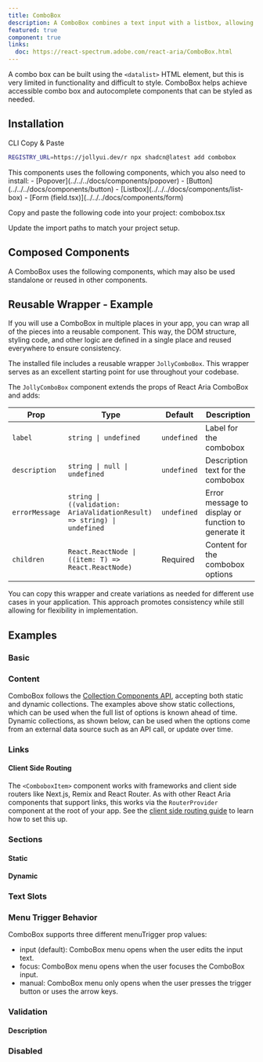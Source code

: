 ```yaml
---
title: ComboBox
description: A ComboBox combines a text input with a listbox, allowing users to filter a list of options to items matching a query.
featured: true
component: true
links:
  doc: https://react-spectrum.adobe.com/react-aria/ComboBox.html
---
```


A combo box can be built using the `<datalist>` HTML element, but this is very limited in functionality and difficult to style. ComboBox helps achieve accessible combo box and autocomplete components that can be styled as needed.

<ComponentPreview name="combobox-demo" />

## Installation

<Tabs defaultValue="cli">

<TabsList>
  <TabsTrigger value="cli">CLI</TabsTrigger>
  <TabsTrigger value="manual">Copy & Paste</TabsTrigger>
</TabsList>

<TabsContent value="cli">

```bash
REGISTRY_URL=https://jollyui.dev/r npx shadcn@latest add combobox
```

</TabsContent>

<TabsContent value="manual">

<Steps>

<Step>
  This components uses the following components, which you also need to install:
  - [Popover](../../../docs/components/popover) -
  [Button](../../../docs/components/button) -
  [Listbox](../../../docs/components/list-box) - [Form
  (field.tsx)](../../../docs/components/form)
</Step>

<Step>Copy and paste the following code into your project: combobox.tsx</Step>

<ComponentSource name="combobox" />

<Step>Update the import paths to match your project setup.</Step>

</Steps>

</TabsContent>

</Tabs>

## Composed Components

A ComboBox uses the following components, which may also be used standalone or reused in other components.

<ComponentCards>
  <ComponentCard component="label" />
  <ComponentCard component="input" />
  <ComponentCard component="button" />
  <ComponentCard component="popover" />
  <ComponentCard component="listbox" />
</ComponentCards>

## Reusable Wrapper - Example

If you will use a ComboBox in multiple places in your app, you can wrap all of the pieces into a reusable component. This way, the DOM structure, styling code, and other logic are defined in a single place and reused everywhere to ensure consistency.

The installed file includes a reusable wrapper `JollyComboBox`. This wrapper serves as an excellent starting point for use throughout your codebase.

<ComponentPreview name="combobox-reusable" />

The `JollyComboBox` component extends the props of React Aria ComboBox and adds:

| Prop           | Type                                                                    | Default     | Description                                         |
| -------------- | ----------------------------------------------------------------------- | ----------- | --------------------------------------------------- |
| `label`        | `string \| undefined`                                                   | `undefined` | Label for the combobox                              |
| `description`  | `string \| null \| undefined`                                           | `undefined` | Description text for the combobox                   |
| `errorMessage` | `string \| ((validation: AriaValidationResult) => string) \| undefined` | `undefined` | Error message to display or function to generate it |
| `children`     | `React.ReactNode \| ((item: T) => React.ReactNode)`                     | Required    | Content for the combobox options                    |

You can copy this wrapper and create variations as needed for different use cases in your application. This approach promotes consistency while still allowing for flexibility in implementation.

## Examples

### Basic

<ComponentPreview name="combobox-demo" />

### Content

ComboBox follows the [Collection Components API](https://react-spectrum.adobe.com/react-aria/collections.html), accepting both static and dynamic collections. The examples above show static collections, which can be used when the full list of options is known ahead of time. Dynamic collections, as shown below, can be used when the options come from an external data source such as an API call, or update over time.

<ComponentPreview name="combobox-content" />

### Links

<ComponentPreview name="combobox-links" />

#### Client Side Routing

The `<ComboboxItem>` component works with frameworks and client side routers like Next.js, Remix and React Router.
As with other React Aria components that support links, this works via the `RouterProvider` component at the root of your app.
See the [client side routing guide](https://react-spectrum.adobe.com/react-aria/routing.html) to learn how to set this up.

### Sections

#### Static

<ComponentPreview name="combobox-sections" />

#### Dynamic

<ComponentPreview name="combobox-sections-dynamic" />

### Text Slots

<ComponentPreview name="combobox-text-slots" />

### Menu Trigger Behavior

ComboBox supports three different menuTrigger prop values:

- input (default): ComboBox menu opens when the user edits the input text.
- focus: ComboBox menu opens when the user focuses the ComboBox input.
- manual: ComboBox menu only opens when the user presses the trigger button or uses the arrow keys.

<ComponentPreview name="combobox-menu-trigger" />

### Validation

<ComponentPreview name="combobox-validation" />

#### Description

<ComponentPreview name="combobox-description" />

### Disabled

<ComponentPreview name="combobox-disabled" />
